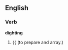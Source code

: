 ==English==

===Verb===
'''dighting'''

# {{archaic}} {{{{present participle of|[[dight]]}} (to prepare and array.)